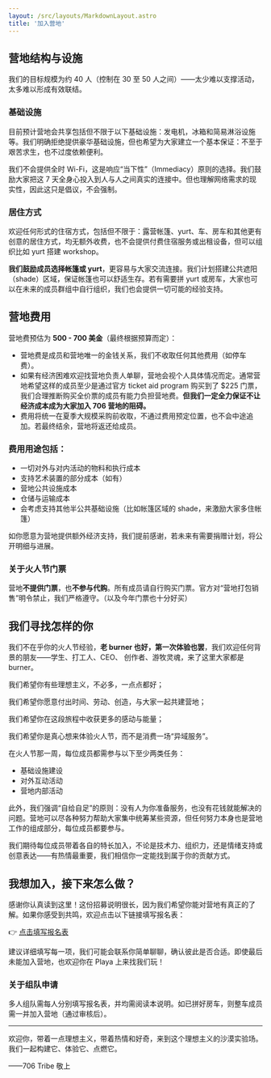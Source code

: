 ```yaml
---
layout: /src/layouts/MarkdownLayout.astro
title: '加入营地'
---
```


## 营地结构与设施

我们的目标规模为约 40 人（控制在 30 至 50 人之间）——太少难以支撑活动，太多难以形成有效联结。

### 基础设施

目前预计营地会共享包括但不限于以下基础设施：发电机，冰箱和简易淋浴设施等。我们明确拒绝提供豪华基础设施，但也希望为大家建立一个基本保证：不至于艰苦求生，也不过度依赖便利。

我们不会提供全时 Wi-Fi，这是响应“当下性”（Immediacy）原则的选择。我们鼓励大家把这 7 天全身心投入到人与人之间真实的连接中。但也理解网络需求的现实性，因此这只是倡议，不会强制。

### 居住方式

欢迎任何形式的住宿方式，包括但不限于：露营帐篷、yurt、车、房车和其他更有创意的居住方式，均无额外收费，也不会提供付费住宿服务或出租设备，但可以组织比如 yurt 搭建 workshop。

**我们鼓励成员选择帐篷或 yurt**，更容易与大家交流连接。我们计划搭建公共遮阳（shade）区域，保证帐篷也可以舒适生存。若有需要拼 yurt 或房车，大家也可以在未来的成员群组中自行组织，我们也会提供一切可能的经验支持。

## 营地费用

营地费预估为 **500 - 700 美金**（最终根据预算而定）：

- 营地费是成员和营地唯一的金钱关系，我们不收取任何其他费用（如停车费）。
- 如果有经济困难欢迎找营地负责人单聊，营地会视个人具体情况而定。通常营地希望这样的成员至少是通过官方 ticket aid program 购买到了 $225 门票，我们合理推断购买全价票的成员有能力负担营地费。**但我们一定全力保证不让经济成本成为大家加入 706 营地的阻碍。**
- 费用将统一在夏季大规模采购前收取，不通过费用预定位置，也不会中途追加。若最终结余，营地将返还给成员。

### 费用用途包括：

- 一切对外与对内活动的物料和执行成本
- 支持艺术装置的部分成本（如有）
- 营地公共设施成本
- 仓储与运输成本
- 会考虑支持其他半公共基础设施（比如帐篷区域的 shade，来激励大家多住帐篷）

如你愿意为营地提供额外经济支持，我们提前感谢，若未来有需要捐赠计划，将公开明细与进展。

### 关于火人节门票

营地**不提供门票**，也**不参与代购**。所有成员请自行购买门票。官方对“营地打包销售”明令禁止，我们严格遵守。（以及今年门票也十分好买）

## 我们寻找怎样的你

我们不在乎你的火人节经验，**老 burner 也好，第一次体验也罢**，我们欢迎任何背景的朋友——学生、打工人、CEO、 创作者、游牧灵魂，来了这里大家都是 burner。

我们希望你有些理想主义，不必多，一点点都好；

我们希望你愿意付出时间、劳动、创造，与大家一起共建营地；

我们希望你在这段旅程中收获更多的感动与能量；

我们希望你是真心想来体验火人节，而不是消费一场“异域服务”。

在火人节那一周，每位成员都需参与以下至少两类任务：

- 基础设施建设
- 对外互动活动
- 营地内部活动

此外，我们强调“自给自足”的原则：没有人为你准备服务，也没有花钱就能解决的问题。营地可以尽各种努力帮助大家集中统筹某些资源，但任何努力本身也是营地工作的组成部分，每位成员都要参与。

我们期待每位成员带着各自的特长加入，不论是技术力、组织力，还是情绪支持或创意表达——有热情最重要，我们相信你一定能找到属于你的贡献方式。

## 我想加入，接下来怎么做？

感谢你认真读到这里！这份招募说明很长，因为我们希望你能对营地有真正的了解。如果你感受到共鸣，欢迎点击以下链接填写报名表：

👉 [点击填写报名表](https://docs.google.com/forms/d/1ekn3o6AoqpWXMlGA_NMZX0CaC26OUBQJH5WuCDJJWh8/edit)

建议详细填写每一项，我们可能会联系你简单聊聊，确认彼此是否合适。即使最后未能加入营地，也欢迎你在 Playa 上来找我们玩！

### 关于组队申请

多人组队需每人分别填写报名表，并均需阅读本说明。如已拼好房车，则整车成员需一并加入营地（通过审核后）。

---

欢迎你，带着一点理想主义，带着热情和好奇，来到这个理想主义的沙漠实验场。我们一起构建它、体验它、点燃它。

——706 Tribe 敬上
